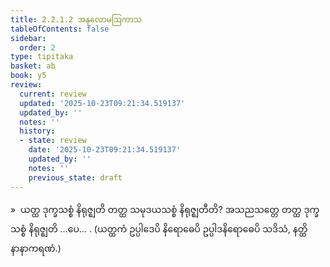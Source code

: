 ```yaml
---
title: 2.2.1.2 အနုလောမဩကာသ
tableOfContents: false
sidebar:
  order: 2
type: tipitaka
basket: ab
book: y5
review:
  current: review
  updated: '2025-10-23T09:21:34.519137'
  updated_by: ''
  notes: ''
  history:
  - state: review
    date: '2025-10-23T09:21:34.519137'
    updated_by: ''
    notes: ''
    previous_state: draft
---
```



<ReviewStatus review={frontmatter.review} showDetails={true} />

<HypothesisAnnotation frontmatter={frontmatter} />

<DynamicBreadcrumb />

<Division number="90" book="y5" e="ch" v="33" p="235">

<Paragraph number="490" book="y5">
»  ယတ္ထ ဒုက္ခသစ္စံ နိရုဇ္ဈတိ တတ္ထ သမုဒယသစ္စံ နိရုဇ္ဈတီတိ?
</Paragraph>

<Paragraph number="491" book="y5">
အသညသတ္တေ တတ္ထ ဒုက္ခသစ္စံ နိရုဇ္ဈတိ …ပေ… .
</Paragraph>

<Paragraph number="492" book="y5">
(ယတ္ထကံ ဥပ္ပါဒေပိ နိရောဓေပိ ဥပ္ပါဒနိရောဓေပိ သဒိသံ, နတ္ထိ နာနာကရဏံ.)
</Paragraph>
</Division>